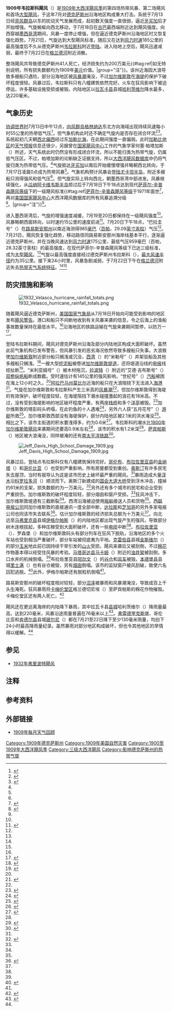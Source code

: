 {{noteTA
|G1=USState
}}
{{Infobox Hurricane
| Name=1909年韦拉斯科飓风<br />{{lang|en|1909 Velasco hurricane}}
| Type=飓风
| Year=1909
| Basin=Atl
| Image location=Hurricane Four 21 Jul 1909 Weather Map.png
| Image name=7月21日飓风位于德克萨斯州附近时的地面天气分析图
| Formed=1909年7月13日
| Dissipated=1909年7月22日
| 1-min winds=100
| Pressure=959
| Damages=2
| Inflated=0
| Fatalities=共41人
| Areas=[[牙买加|牙买加]]、[[古巴|古巴]]、[[路易斯安那州|路易斯安那州]]和[[德克萨斯州|德克萨斯州]]
| Hurricane season=[[1909年大西洋飓风季|1909年大西洋飓风季]]
}}
'''1909年韦拉斯科飓风'''（{{lang-en|1909 Velasco hurricane}}）是[[1909年大西洋飓风季|1909年大西洋飓风季]]的第四场热带风暴、第二场飓风和首场[[热带气旋等级|大型飓风]]，于这年7月对[[德克萨斯州|德克萨斯州]]沿海地区构成重大打击。系统于7月13日经[[背风群岛_(加勒比海)|背风群岛]]以东的扰动天气发展而成，起初数天强度一直很弱，逼近[[牙买加|牙买加]]后才开始增强。气旋蜿蜒向西北移动，于7月18日在[[古巴|古巴]]最西端附近达到飓风强度。向西穿越[[墨西哥湾|墨西哥湾]]期间，风暴一度停止增强，但在逼近德克萨斯州沿海地区时又恢复强化趋势。7月21日，气旋达到大型飓风标准，随后又在达到[[最大持续风速|风力时速]]185公里的最高强度后不久从德克萨斯州[[韦拉斯科_(德克萨斯州)|韦拉斯科]]附近[[登陆_(气象学)|登陆]]。进入陆地上空后，飓风迅速减弱，最终于7月22日在[[格兰德河|格兰德河]]附近消散。

整场飓风共导致德克萨斯州41人死亡，经济损失约为200万美元{{#tag:ref|如无特别说明，所有损失数额均为1909年[[美元|美元]]价值。|group="注"}}。该州近海因大浪导致多艘船只遇险，部分沿海地区被[[风暴潮|风暴潮]]淹没，不过[[加尔维斯敦_(德克萨斯州)|加尔维斯敦]]在[[加尔维斯顿海堤|海堤]]的保护下破坏程度很轻。风暴过后，韦拉斯科只有八幢建筑依然完好。火车在狂风影响下被迫停运，许多基础设施受损或被毁。内陆地区以[[拉瓦卡县_(德克萨斯州)|拉瓦卡县]]县城[[哈利茨维尔_(德克萨斯州)|哈利茨维尔]]降水最多，达220毫米。

== 气象历史 ==
{{Storm path|1909 Atlantic hurricane 4 track.png}}
[[协调世界时|协调世界时]]7月13日中午12点，[[向风群岛|向风群岛]][[格林纳达|格林纳达]]东北方向海域出现持续风速每小时55公里的热带低气压<ref name="HURDAT">{{cite web | author = [[国家飓风中心|National Hurricane Center]] | author2 = Hurricane Research Division | title = Atlantic hurricane best track (HURDAT version 2) | accessdate = 2016-11-01 | url = http://www.nhc.noaa.gov/data/hurdat/hurdat2-1851-2015-070616.txt | publisher = United States National Oceanic and Atmospheric Administration | date = 2016-07-06 | archivedate = 2016-10-04 | archiveurl = https://web.archive.org/web/20161004150702/http://www.nhc.noaa.gov/data/hurdat/hurdat2-1851-2015-070616.txt | format = [[文本文件|TXT]] | deadurl = no }}</ref>，但气象机构此时还不确定气旋内是否存在闭合环流<ref name="Metadata">{{cite web | title = Documentation of Atlantic Tropical Cyclones Changes in HURDAT | deadurl = no | archiveurl = https://web.archive.org/web/20150930195553/http://www.aoml.noaa.gov/hrd/hurdat/metadata_dec12.html | url = http://www.aoml.noaa.gov/hrd/hurdat/metadata_dec12.html | publisher = National Hurricane Center | accessdate = 2016-12-18 | last = Landsea | first = Chris | date = 2012-12 | display-authors = etal | archivedate = 2015-09-30 }}</ref><ref name="Partagas-Diaz99">{{cite web | title = Part V: 1901–1908 | work = A Reconstruction of Historical Tropical Cyclone Frequency in the Atlantic from Documentary and other Historical Sources | publisher = United States National Oceanic and Atmospheric Administration's Climate Diagnostics Center | last = Partagas | first = J.F. | last2 = Diaz | first2 = H.F. | location = Boulder, Colorado | pages = 3–5 | year = 1999 | deadurl = no | archivedate = 2016-03-04 | format = PDF | accessdate = 2016-12-18 | url = http://www.aoml.noaa.gov/hrd/Landsea/Partagas/1909-1910/1909_1.pdf | archiveurl = https://web.archive.org/web/20160304081252/http://www.aoml.noaa.gov/hrd/Landsea/Partagas/1909-1910/1909_1.pdf }}</ref>。系统起初几天朝[[罗盘方位|西北偏西]]经过东[[加勒比海|加勒比海]]，在此期间强度一直偏弱。此时[[加勒比地区|加勒比地区]]的[[天气预报|天气预报]]信息还很少，另据曾在[[国家飓风中心|国家飓风中心]]工作的气象学家何塞·帕塔加斯（{{lang|en|José Partagás}}）所述，天气系统此时仍然没有形成闭合环流，所以不能归类为热带气旋，仍属低气压区。不过，帕塔加斯的论断缺乏证据支持，所以[[大西洋飓风数据库|大西洋飓风数据库]]中仍将气旋归类为热带低气压。<ref name="Metadata" />气旋抵达[[牙买加|牙买加]]以南后开始缓慢增强并略朝西北转向，于{{lang|en|[[协调世界时|UTC]]}}7月17日凌晨0点成为热带风暴<ref name="HURDAT" />。气象机构预计风暴会[[登陆_(气象学)|登陆]][[尤卡坦半岛|尤卡坦半岛]]，附近多艘船只测得强风和低气压<ref name="Partagas-Diaz99" />。但气旋实际上转向西北，朝墨西哥湾中部进发。风暴继续强化，从[[瓜纳阿卡维韦斯半岛|瓜纳阿卡维韦斯半岛]]掠过后于{{lang|en|UTC}}7月18日下午18点达到现代[[萨菲尔-辛普森飓风等级|萨菲尔-辛普森飓风等级]]下的一级飓风标准{{#tag:ref|[[萨菲尔-辛普森飓风等级|萨菲尔-辛普森飓风等级]]于1971年面世<ref name="USA Today">{{cite news | author = Jack Williams | title = Hurricane scale invented to communicate storm danger | publisher = [[今日美国|USA Today]] | date = 2005-05-17 | accessdate = 2013-08-04 | url = http://usatoday30.usatoday.com/weather/hurricane/whscale.htm | archiveurl = https://web.archive.org/web/20160324154907/http://usatoday30.usatoday.com/weather/hurricane/whscale.htm | deadurl = no | archivedate = 2016-03-24 }}</ref>，再对[[国家飓风中心|美国国家飓风中心]]大西洋飓风数据库的所有风暴追溯分级<ref>{{cite report | publisher = Hurricane Research Division | title = Chronological List of All Continental United States Hurricanes: 1851-2012 | date = 2013-06 | accessdate = 2016-11-10 | archivedate = 2016-05-03 | deadurl = no | archiveurl = https://web.archive.org/web/20160503012801/http://www.aoml.noaa.gov/hrd/hurdat/All_U.S._Hurricanes.html | url = http://www.aoml.noaa.gov/hrd/hurdat/All_U.S._Hurricanes.html }}</ref>。|group="注"}}<ref name="HURDAT" />。

进入墨西哥湾后，气旋的增强速度减缓，7月19至20日都保持在一级飓风强度<ref name="HURDAT" />。风暴略朝西面转向，以时速约15公里的速度前进<ref name="District 8">{{cite journal | last = Bunnemeyer | first = Bernard | title = District No. 8, Texas and Rio Grande Valley | journal = Monthly Weather Review | date = 1909-07-01 | volume = 37 | issue = 7 | pages = 351–362 | doi = 10.1175/1520-0493(1909)37[351:DNTARG]2.0.CO;2 | deadurl = no | archiveurl = https://web.archive.org/web/20160303193553/http://www.aoml.noaa.gov/general/lib/lib1/nhclib/mwreviews/1909.pdf | url = http://www.aoml.noaa.gov/general/lib/lib1/nhclib/mwreviews/1909.pdf | accessdate = 2016-12-18 | archivedate = 2016-03-03 | bibcode = 1909MWRv...37..351B }}</ref>。{{lang|en|UTC}}7月20日下午18点，“巴拉圭号”（{{lang|en|S.S. Paraguay}}）在[[路易斯安那州|路易斯安那州]]以南近海测得985[[巴|毫巴]]（[[帕斯卡|百帕]]，29.09[[英寸汞柱|英寸汞柱]]）气压<ref name="District 8" />。7月21日，飓风恢复强化趋势，移动路径同路易斯安那州海岸线基本平行，逐渐逼近德克萨斯州，并在当晚风速达到[[最大持续风速|风力时速]]175公里、最低气压959毫巴（百帕，28.32英寸汞柱）的最高强度，在现代萨菲尔-辛普森飓风等级下已达三级标准，成为[[热带气旋等级|大型飓风]]。<ref name="HURDAT" />气旋以最高强度直接经过德克萨斯州韦拉斯科（{{lang|en|Velasco}}），[[最大风速半径|最大风速半径]]约为35公里。接下来24小时里，风暴急剧减弱，于7月22日下午在[[格兰德河|格兰德河]]附近失去[[热带气旋|热带天气系统特征]]。<ref name="Metadata" /><ref name="HURDAT" />
{{clear}}

== 防灾措施和影响 ==
[[File:1932_Velasco_hurricane_rainfall_totals.png|thumb]]

随着飓风逼近德克萨斯州，[[国家飓风中心|美国国家气象局]]从7月18日开始向可能受到影响的地区发布[[热带气旋警告|飓风警告]]。港口和船只不间断地收到有关风暴来袭的信息，令之后海上的渔船事故数量保持在最低水平。<ref name="District 8" />沿海地区的铁路运输在气旋来袭期间暂停，以防万一<ref name="Train Halt">{{cite news | title = No Trains Running | accessdate = 2016-12-18 | newspaper = Spokane Daily Chronicle | date = 1909-07-21 | location = New York, New York | url = https://news.google.com/newspapers?id=halXAAAAIBAJ&sjid=9_MDAAAAIBAJ&pg=4168,2000420&dq=hurricane&hl=en | page = 1 | archive-date = 2021-11-11 | archive-url = https://web.archive.org/web/20211111163829/https://news.google.com/newspapers?id=halXAAAAIBAJ&sjid=9_MDAAAAIBAJ&pg=4168%2C2000420&dq=hurricane&hl=en }}</ref>。

登陆韦拉斯科期间，飓风对德克萨斯州沿海及部分内陆地区构成大面积破坏。虽然此前气象机构已发布警告，但风暴引发的恶劣海况依然导致多艘船只失事。大浪致使[[加尔维斯敦_(德克萨斯州)|加尔维斯敦]]附近部分船只搁浅或沉没，[[西湾_(德克萨斯州)|西湾]]（{{lang|en|West Bay}}）的“米勒号”（{{lang|en|Miller}}）井架驳船及其他多艘船只搁浅。<ref name="Texas Hurricanes">{{cite book | title = Texas Hurricane History | archivedate = 2016-12-01 | archiveurl = https://web.archive.org/web/20161201044253/http://www.wpc.ncep.noaa.gov/research/txhur.pdf | deadurl = no | url = http://www.wpc.ncep.noaa.gov/research/txhur.pdf | format = PDF | publisher = United States National Oceanic and Atmospheric Administration's National Weather Service | accessdate = 2016-12-18 | last1 = Roth | first1 = David M | author2 = Hydrometeorological Prediction Center }}</ref>一艘大型[[疏浚|挖泥船]]被卷进[[加尔维斯敦堤道|加尔维斯敦堤道]]，还将堤道沿线的[[电报|电报]]线缆扯断<ref name="Hurricane at Galveston">{{cite news | title = The Hurricane at Galveston | location = Galveston, Texas | page = 1 | date = 1909-07-21 | url = https://news.google.com/newspapers?id=rSMgAAAAIBAJ&sjid=VWkFAAAAIBAJ&pg=1166,3233479&dq=hurricane&hl=en | accessdate = 2016-12-18 | newspaper = The Lewiston Daily Sun | archive-date = 2021-11-11 | archive-url = https://web.archive.org/web/20211111163839/https://news.google.com/newspapers?id=rSMgAAAAIBAJ&sjid=VWkFAAAAIBAJ&pg=1166%2C3233479&dq=hurricane&hl=en }}</ref>。“米利亚姆号”（{{lang|en|Miriam}}）被木材拖沉，[[拉波特_(德克萨斯州)|拉波特]]（{{lang|en|La Porte}}）附近的“艾德·吉布斯号”（{{lang|en|Ed Gibbs}}）[[双桅纵帆船|双桅纵帆船]]断成数截。受时速估计有145公里的强风影响，“世纪号”（{{lang|en|El Siglo}}）[[蒸汽船|汽船]]被困在海上12小时之久。<ref name="Texas Hurricanes" />[[阿拉巴马州|阿拉巴马州]][[莫比尔_(阿拉巴马州)|莫比尔]]近海的船只在大浪阻挠下无法进入[[莫比尔港|海港]]<ref name="Mobile Seas">{{cite news | title = Huge Seas Off Mobile | accessdate = 2016-12-18 | newspaper = Spokane Daily Chronicle | page = 1 | location = Mobile, Alabama | url = https://news.google.com/newspapers?id=halXAAAAIBAJ&sjid=9_MDAAAAIBAJ&pg=4168,2000420&dq=hurricane&hl=en | date = 1909-07-21 | archive-date = 2021-11-11 | archive-url = https://web.archive.org/web/20211111163829/https://news.google.com/newspapers?id=halXAAAAIBAJ&sjid=9_MDAAAAIBAJ&pg=4168%2C2000420&dq=hurricane&hl=en }}</ref>。气旋在加尔维斯敦和韦拉斯科产生三米高的[[风暴潮|风暴潮]]<ref name="Metadata" />，但加尔维斯敦得到海堤的有效保护，破坏程度较轻，在海堤阻挡下潮水碰撞激起的浪花有18米高。不过，没有受到海堤影响的地区破坏程度严重，有两座[[栈桥|栈桥]]和多个[[洋亭|洋亭]]被毁。<ref name="Save Galveston">{{cite news | title = Sea Wall Saves Galveston From Wrath of Storm | newspaper = The Evening Journal | url = https://news.google.com/newspapers?id=1t5kAAAAIBAJ&sjid=soANAAAAIBAJ&pg=1479,3566307&dq=hurricane&hl=en | accessdate = 2016-12-18 | date = 1932-07-21 | location = Galveston, Texas | page = 3 | archive-date = 2021-11-11 | archive-url = https://web.archive.org/web/20211111163916/https://news.google.com/newspapers?id=1t5kAAAAIBAJ&sjid=soANAAAAIBAJ&pg=1479%2C3566307&dq=hurricane&hl=en }}</ref>加尔维斯敦的塔彭码头坍塌，在此钓鱼的十人遇难<ref name="Seawall Save">{{cite news | title = Galveston Saved By Seawall | accessdate = 2016-12-18 | newspaper = Evening Tribune | date = 1909-07-22 | location = Galveston, Texas | url = https://news.google.com/newspapers?id=JItcAAAAIBAJ&sjid=RVcNAAAAIBAJ&pg=3258,1942340&dq=hurricane&hl=en | page = 2 | archive-date = 2021-11-11 | archive-url = https://web.archive.org/web/20211111163902/https://news.google.com/newspapers?id=JItcAAAAIBAJ&sjid=RVcNAAAAIBAJ&pg=3258%2C1942340&dq=hurricane&hl=en }}</ref>，另外六人获“五月花号”（{{lang|en|Mayflower}}）[[游艇|游艇]]所救<ref name="Six Rescued">{{cite news | title = Six Men Are Rescued; Swept From Tarpon Pier | archivedate = 2016-08-18 | accessdate = 2016-12-18 | deadurl = no | newspaper = Dallas Morning News | date = 1909-07-22 | location = Galveston, Texas | archiveurl = https://web.archive.org/web/20160818060440/http://www3.gendisasters.com/texas/10181/galveston-tx-tarpon-pier-collapse-jul-1909-six-are-rescued | url = http://www.gendisasters.com/texas/10181/galveston-tx-tarpon-pier-collapse-jul-1909-six-are-rescued }}</ref>。加尔维斯敦西部没有海堤保护，部分内陆地区被2.1米的洪水淹没<ref name="7 Feet">{{cite news | title = Seven Feet Under Water | newspaper = The Bakersfield Californian | page = 1 | url = https://news.google.com/newspapers?id=svNfAAAAIBAJ&sjid=jlQMAAAAIBAJ&pg=6088,979612&dq=hurricane&hl=en | accessdate = 2016-12-18 | date = 1909-07-21 | location = Dallas, Texas | archive-date = 2021-11-11 | archive-url = https://web.archive.org/web/20211111160232/https://news.google.com/newspapers?id=svNfAAAAIBAJ&sjid=jlQMAAAAIBAJ&pg=6088%2C979612&dq=hurricane&hl=en }}</ref>。相比之下，该市主街道的积水要浅得多，约为0.6米<ref name="Flood Streets">{{cite news | title = Hurricane Floods Galveston Streets | newspaper = Spokane Daily Chronicle | date = 1909-07-21 | page = 1 | accessdate = 2016-12-16 | location = Dallas, Texas | url = https://news.google.com/newspapers?id=halXAAAAIBAJ&sjid=9_MDAAAAIBAJ&pg=4168,2000420&dq=hurricane&hl=en | archive-date = 2021-11-11 | archive-url = https://web.archive.org/web/20211111163829/https://news.google.com/newspapers?id=halXAAAAIBAJ&sjid=9_MDAAAAIBAJ&pg=4168%2C2000420&dq=hurricane&hl=en }}</ref>。韦拉斯科的潮水比[[1900年加尔维斯敦飓风|1900年加尔维斯敦飓风]]来袭期间还要高0.9米左右<ref name="District 8" />，该市的积水有1.2米深<ref name="Eighteen">{{cite news | title = Eighteen Lives Lost Hurricane | location = Houston, Texas | url = https://news.google.com/newspapers?id=QrJIAAAAIBAJ&sjid=koEMAAAAIBAJ&pg=5417,2115434&dq=hurricane&hl=en | accessdate = 2016-12-18 | newspaper = Youngstown Vindicator | date = 1909-07-23 | page = 22 | archive-date = 2021-11-11 | archive-url = https://web.archive.org/web/20211111160348/https://news.google.com/newspapers?id=QrJIAAAAIBAJ&sjid=koEMAAAAIBAJ&pg=5417%2C2115434&dq=hurricane&hl=en }}</ref>。[[萨宾帕斯_(德克萨斯州)|萨宾帕斯]]（{{lang|en|Sabine Pass}}）地区被大浪淹没，同样被淹的还有[[南太平洋铁路|南太平洋铁路]]<ref name="Shutoff">{{cite news | title = Wire Communication is Shut Off From Stricken City | newspaper = Eugene Register-Guard | date = 1909-07-21 | location = Houston, Texas | page = 1 | url = https://news.google.com/newspapers?id=51tXAAAAIBAJ&sjid=WPADAAAAIBAJ&pg=5487,4133931&dq=hurricane&hl=en | accessdate = 2016-12-18 | archive-date = 2021-11-11 | archive-url = https://web.archive.org/web/20211111160308/https://news.google.com/newspapers?id=51tXAAAAIBAJ&sjid=WPADAAAAIBAJ&pg=5487%2C4133931&dq=hurricane&hl=en }}</ref>。

[[File:Jeff_Davis_High_School_Damage_1909.jpg|thumb]]

风暴过后，登陆点韦拉斯科仅有八幢建筑保持完好。[[哥伦布_(德克萨斯州)|哥伦布]]、[[布拉佐里亚县|布拉佐里亚县]]的[[金纳塔_(德克萨斯州)|金纳塔]]（{{lang|en|Quintana}}）和[[西哥伦比亚_(德克萨斯州)|哥伦比亚]]（{{lang|en|Columbia}}）也受到严重影响，所有房屋都受到重创。[[奥斯汀|奥斯汀]]有许多民宅失去屋顶，当时有报导认为这是该市历史上破坏最严重的飓风。<ref name="Texas Hurricanes" />暴雨造成大量[[浮木|浮木]]沿[[科罗拉多河_(德克萨斯州)|科罗拉多河]]（{{lang|en|Colorado River}}）顺流而下。奥斯汀新建成的[[安·理查兹国会大道大桥|国会大道大桥]]受到浮木冲击，撞掉约61米的支架，损失数额约为一万美元。<ref name="41 Deaths">{{cite news | title = Storm Victims Number 41 | newspaper = The Rock Hill Herald | date = 1909-07-21 | location = New Orleans, Louisiana}}</ref>另外还有多个城市的民宅和企业受到严重损伤。加尔维斯敦的破坏程度较轻，部分烟囱和窗户受损。<ref name="Save Galveston" />狂风冲击下，加尔维斯敦堤道有三截断裂<ref name="Storm-Swept" />。西湾沿海被迫使用[[拖船|拖船]]接送人员和货物<ref name="Hurricane at Galveston" />。[[西联汇款|西联电报公司]]同加尔维斯敦的直接通讯一度全部中断，[[达拉斯|达拉斯]]和[[芝加哥|芝加哥]]的另外多家电报公司也同该市失去联系<ref name="Storm-Swept">{{cite news | newspaper = Boston Evening Transcript | title = Galveston Storm-Swept | page = 3 | url = https://news.google.com/newspapers?id=65Y-AAAAIBAJ&sjid=5lkMAAAAIBAJ&pg=2501,1956119&dq=hurricane&hl=en | accessdate = 2016-12-18 | date = 1909-07-21 | location = New York, New York | archive-date = 2021-11-11 | archive-url = https://web.archive.org/web/20211111170806/https://news.google.com/newspapers?id=65Y-AAAAIBAJ&sjid=5lkMAAAAIBAJ&pg=2501%2C1956119&dq=hurricane&hl=en }}</ref>。估计加尔维斯敦的经济损失总额为十万美元<ref name="Seawall Save" />。向北远至[[马弗里克县_(德克萨斯州)|马弗里克县]]县城[[伊格尔帕斯_(德克萨斯州)|伊格尔帕斯]]（{{lang|en|Eagle Pass}}）的内陆地区都出现气旋产生的强风，导致部分树木连根拔起，多种庄稼受到大面积破坏，还有一些[[高压电线|电缆]]中断<ref name="Texas Hurricanes" />。[[布拉佐里亚_(德克萨斯州)|布拉佐里亚]]（{{lang|en|Brazoria}}）、罗森堡（{{lang|en|Rosenburg}}）和加尔维斯敦码头有部分列车在狂风下脱轨，沿海地区的多个火车站也受到相当严重破坏，部分车站被彻底夷为平地。[[克雷伯县_(德克萨斯州)|克雷伯县]]县城[[金斯维尔_(德克萨斯州)|金斯维尔]]（{{lang|en|Kingsville}}）的部分[[玉米|玉米]]地此前已因持续干旱引发的[[山火|山火]]受损，飓风来袭后又被刮倒，不过[[棉花|棉花]]作物基本得以经受住风暴的考验。[[马塔哥达县|马塔哥达县]][[马卡姆_(德克萨斯州)|马卡姆]]（{{lang|en|Markham}}）附近的[[铁架塔|油井架]]被刮倒，多口水井的机械倒塌。<ref name="Score" />布拉佐里亚县[[阿尔文_(德克萨斯州)|阿尔文]]（{{lang|en|Alvin}}）的[[谷仓|谷仓]]和[[风车_(动力机)|风车]]被毁。[[本德堡县_(德克萨斯州)|本德堡县]]县城[[里士满_(德克萨斯州)|里士满]]（{{lang|en|Richmond}}）也有谷仓被毁，另有[[烟囱|烟囱]]倒塌。该市的监狱窗户被风刮破，致使六名囚犯逃脱。<ref name="Score">{{cite news | title = More Than a Score Dead in Gulf Storm | accessdate = 2016-12-18 | newspaper = The New York Times | date = 1909-07-23 | location = Houston, Texas | url = http://article.archive.nytimes.com/1909/07/23/101891321.pdf?AWSAccessKeyId=AKIAJBTN455PTTBQQNRQ&Expires=1482049344&Signature=ih1ftAdB1RpAsjpjOZx3v8obOC0%3D}}</ref>此外，伊格尔帕斯还有脱粒机倒塌<ref name="Texas Hurricanes" />。

路易斯安那州的破坏程度相对较轻，部分[[河流湿地|沼泽]]被暴雨和风暴潮淹没，导致成百上千头[[家牛|牛]]淹死。狂风暴雨将[[卡梅伦堂区_(路易斯安那州)|卡梅伦堂区]]格兰德切尼埃（{{lang|en|Grand Chenier}}）至萨宾帕斯的棉花作物摧毁。卡梅伦堂区还有两人死亡。<ref name="LA Hurricanes">{{cite book | title = Louisiana Hurricane History | archiveurl = https://web.archive.org/web/20161021181941/http://www.wpc.ncep.noaa.gov/research/lahur.pdf | archivedate = 2016-10-21 | url = http://www.wpc.ncep.noaa.gov/research/lahur.pdf | format = PDF | publisher = [[美国国家气象局|United States National Oceanic and Atmospheric Administration's National Weather Service]] | accessdate = 2016-12-18 | last1 = Roth | first1 = David M | author2 = Hydrometeorological Prediction Center | page = 28 | deadurl = no }}</ref>

飓风还在更远离海岸的内陆降下暴雨，其中拉瓦卡县[[县城|县城]]哈利茨维尔（{{lang|en|Hallettsville}}）降雨量最高，达到220毫米，风暴沿途雨量普遍在76毫米以上<ref name="rainfall">{{cite web | title = Rainfall Associated With Hurricanes (And Other Tropical Disturbances) | deadurl = no | url = http://www.wpc.ncep.noaa.gov/tropical/rain/1956NHRPreportNo3.pdf | publisher = United States Weather Bureau's National Hurricane Research Project | accessdate = 2016-12-18 | archiveurl = https://web.archive.org/web/20160304065316/http://www.wpc.ncep.noaa.gov/tropical/rain/1956NHRPreportNo3.pdf | last1 = Schoner | first1 = R.W. | last2 = Molansky | first2 = S. | page = 86 | archivedate = 2016-03-04 | format = PDF }}</ref>。[[弗雷德里克斯堡_(德克萨斯州)|弗雷德里克斯堡]]、哥伦比亚和[[肯德尔县_(德克萨斯州)|肯德尔县]]县城[[玻尔尼_(德克萨斯州)|玻尔尼]]（{{lang|en|Boerne}}）都在7月21至22日降下至少130毫米雨量，均创下24小时最高降雨量纪录。虽然暴雨对部分地区构成破坏，但也令其他地区的旱情得以缓解。<ref name="Texas Hurricanes" />
{{clear}}

== 参见 ==
{{Portal|热带气旋}}
*[[1932年弗里波特飓风|1932年弗里波特飓风]]

== 注释 ==
{{Reflist|group="注"}}

== 参考资料 ==
{{Reflist|35em}}

== 外部链接 ==
*[http://www.aoml.noaa.gov/general/lib/lib1/nhclib/mwreviews/1909.pdf 1909年每月天气回顾]{{Wayback|url=http://www.aoml.noaa.gov/general/lib/lib1/nhclib/mwreviews/1909.pdf |date=20160303193553 }}

{{1909年大西洋飓风季}}

[[Category:1909年德克萨斯州|Category:1909年德克萨斯州]]
[[Category:1909年美国自然灾害|Category:1909年美国自然灾害]]
[[Category:1900至1909年大西洋飓风季|Category:1900至1909年大西洋飓风季]]
[[Category:三级大西洋飓风|Category:三级大西洋飓风]]
[[Category:影响德克萨斯州的热带气旋|Category:影响德克萨斯州的热带气旋]]
{{Good article}}